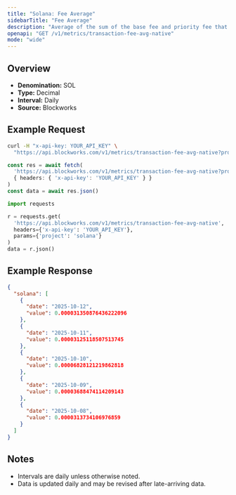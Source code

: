 ```yaml
---
title: "Solana: Fee Average"
sidebarTitle: "Fee Average"
description: "Average of the sum of the base fee and priority fee that day in native chain token"
openapi: "GET /v1/metrics/transaction-fee-avg-native"
mode: "wide"
---
```


## Overview

- **Denomination:** SOL
- **Type:** Decimal
- **Interval:** Daily
- **Source:** Blockworks

## Example Request

<CodeGroup>

```bash cURL
curl -H "x-api-key: YOUR_API_KEY" \
  "https://api.blockworks.com/v1/metrics/transaction-fee-avg-native?project=solana"
```

```typescript TypeScript
const res = await fetch(
  'https://api.blockworks.com/v1/metrics/transaction-fee-avg-native?project=solana',
  { headers: { 'x-api-key': 'YOUR_API_KEY' } }
)
const data = await res.json()
```

```python Python
import requests

r = requests.get(
  'https://api.blockworks.com/v1/metrics/transaction-fee-avg-native',
  headers={'x-api-key': 'YOUR_API_KEY'},
  params={'project': 'solana'}
)
data = r.json()
```

</CodeGroup>

## Example Response

```json
{
  "solana": [
    {
      "date": "2025-10-12",
      "value": 0.000031350876436222096
    },
    {
      "date": "2025-10-11",
      "value": 0.00003125118507513745
    },
    {
      "date": "2025-10-10",
      "value": 0.00006828121219862818
    },
    {
      "date": "2025-10-09",
      "value": 0.00003688474114209143
    },
    {
      "date": "2025-10-08",
      "value": 0.0000313734106976859
    }
  ]
}
```

## Notes
- Intervals are daily unless otherwise noted.
- Data is updated daily and may be revised after late-arriving data.